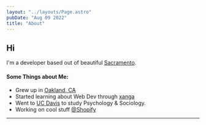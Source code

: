 ```yaml
---
layout: "../layouts/Page.astro"
pubDate: "Aug 09 2022"
title: "About"
---
```


## Hi

I'm a developer based out of beautiful [Sacramento](https://www.google.com/maps/place/Sacramento,+CA/@38.5616505,-121.582995,11z/data=!3m1!4b1!4m5!3m4!1s0x809ac672b28397f9:0x921f6aaa74197fdb!8m2!3d38.5815719!4d-121.4943996).

#### Some Things about Me:

- Grew up in [Oakland, CA](https://www.google.com/maps/place/Oakland,+CA/data=!4m2!3m1!1s0x80857d8b28aaed03:0x71b415d535759367?sa=X&ved=2ahUKEwjn28H-k-H5AhVZDkQIHY8hD9gQ8gF6BQiQARAB)
- Started learning about Web Dev through [xanga](https://xanga.com)
- Went to [UC Davis](https://www.ucdavis.edu/) to study Psychology & Sociology.
- Working on cool stuff [@Shopify](https://www.shopify.com/)

---

